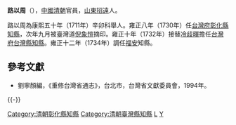 '''路以周'''（{{bd|？||？|catIdx=}}），[[中國|中國]][[清朝|清朝]]官員，[[山東|山東]][[招遠|招遠]]人。

路以周為康熙五十年（1711年）辛卯科舉人。雍正八年（1730年）任[[台灣府|台灣府]][[彰化縣|彰化縣]][[知縣|知縣]]，次年九月被臺灣道[[倪象愷|倪象愷]]摘印。雍正十年（1732年）接替[[冷歧暉|冷歧暉]]擔任[[台灣府|台灣府]][[台灣縣|台灣縣]][[知縣|知縣]]。雍正十二年（1734年）調任[[福安|福安]]知縣。

==參考文獻==
*劉寧顏編，《重修台灣省通志》，台北市，台灣省文獻委員會，1994年。
{{-}}
{{start box}}
{{s-off}}
{{Succession box|[[張與朱|張與朱]]|[[張弘章|張弘章]]|[[台灣府|台灣府]][[彰化縣|彰化縣]][[知縣|知縣]]|<small>雍正八年（1730年）上任</small>}}
{{Succession box|[[冷歧暉|冷歧暉]]|[[林興泗|林興泗]]|[[台灣府|台灣府]][[台灣縣|台灣縣]][[知縣|知縣]]|<small>雍正十年（1732年）上任</small>}}
{{end box}}

[[Category:清朝彰化縣知縣|Category:清朝彰化縣知縣]]
[[Category:清朝臺灣縣知縣|Category:清朝臺灣縣知縣]]
[[Category:招遠人|L]]
[[Category:路姓|Y]]